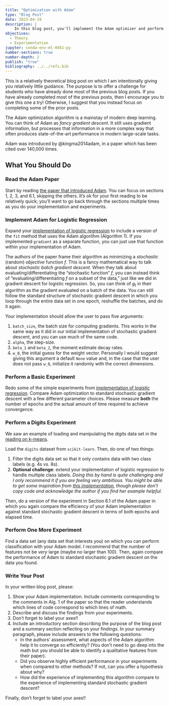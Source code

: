 ```yaml
---
title: "Optimization with Adam"
type: "Blog Post"
date: 2023-04-19
description: |
    In this blog post, you'll implement the Adam optimizer and perform some simple experiments. 
objectives: 
  - Theory
  - Experimentation
jupyter: conda-env-ml-0451-py
number-sections: true
number-depth: 2
publish: "true"
bibliography: ../../refs.bib
---
```



::: {.callout-note}

This is a relatively theoretical blog post on which I am intentionally giving you relatively little guidance. The purpose is to offer a challenge for students who have already done most of the previous blog posts. If you have already completed most of the previous posts, then I encourage you to give this one a try! Otherwise, I suggest that you instead focus on completing some of the prior posts. 

:::

The Adam optimization algorithm is a mainstay of modern deep learning. You can think of Adam as *fancy gradient descent*. It still uses gradient information, but processes that information in a more complex way that often produces state-of-the-art performance in modern large-scale tasks. 

Adam was introduced by @kingma2014adam, in a paper which has been cited over 140,000 times. 

## What You Should Do

### Read the Adam Paper

Start by reading [the paper that introduced Adam](https://arxiv.org/pdf/1412.6980.pdf%5D). You can focus on sections 1, 2, 3, and 6.1, skipping the others. It's ok for your first reading to be relatively quick; you'll want to go back through the sections multiple times as you do your implementation and experiments. 

### Implement Adam for Logistic Regression

Expand your [implementation of logistic regression](blog-post-optimization.qmd) to include a version of the `fit` method that uses the Adam algorithm (Algorithm 1). If you implemented `gradient` as a separate function, you can just use that function within your implementation of Adam. 

The authors of the paper frame their algorithm as minimizing a *stochastic* (random) *objective* function $f$. This is a fancy mathematical way to talk about *stochastic batch gradient descent*. When they talk about evaluating/differentiating the "stochastic function" $f$, you can instead think of "evaluating/differentiating $f$ on a subset of the data," just like we did in gradient descent for logistic regression. So, you can think of $g_t$ in their algorithm as the gradient evaluated on a batch of the data. You can still follow the standard structure of stochastic gradient descent in which you loop through the entire data set in one epoch, reshuffle the batches, and do it again. 

Your implementation should allow the user to pass five arguments: 

1. `batch_size`, the batch size for computing gradients. This works in the same way as it did in our initial implementation of stochastic gradient descent, and you can use much of the same code. 
2. `alpha`, the step-size. 
3. `beta_1` and `beta_2`, the moment estimate decay rates. 
4. `w_0`, the initial guess for the weight vector. Personally I would suggest giving this argument a default `None` value and, in the case that the user does not pass `w_0`, initialize it randomly with the correct dimensions. 

### Perform a Basic Experiment

Redo some of the simple experiments from [implementation of logistic regression](blog-post-optimization.qmd). Compare Adam optimization to standard stochastic gradient descent with a few different parameter choices. Please measure **both** the number of epochs and the actual amount of time required to achieve convergence. 

### Perform a Digits Experiment

[We saw an example of loading and manipulating the digits data set in the [reading on k-means]((https://jakevdp.github.io/PythonDataScienceHandbook/05.11-k-means.html)).]{.aside}

Load the `digits` dataset from `scikit-learn`. Then, do one of two things: 

1. Filter the digits data set so that it only contains data with two class labels (e.g. 4s vs. 8s). 
2. **Optional challenge**: extend your implementation of logistic regression to handle multiple class labels. *Doing this by hand is quite challenging and I only recommend it if you are feeling very ambitious. You might be able to get some inspiration from [this implementation](https://towardsdatascience.com/multiclass-logistic-regression-from-scratch-9cc0007da372), though please don't copy code and acknowledge the author if you find her example helpful*. 

Then, do a version of the experiment in Section 6.1 of the Adam paper in which you again compare the efficiency of your Adam implementation against standard stochastic gradient descent in terms of both epochs and elapsed time. 

### Perform One More Experiment

Find a data set (any data set that interests you) on which you can perform  classification with your Adam model. I recommend that the number of features not be *very* large (maybe no larger than 100). Then, again compare the performance of Adam to standard stochastic gradient descent on the data you found. 

### Write Your Post

In your written blog post, please: 

1. Show your Adam implementation. Include comments corresponding to the comments in Alg. 1 of the paper so that the reader understands which lines of code correspond to which lines of math. 
2. Describe and discuss the findings from your experiments. 
3. Don't forget to label your axes!! 
4. Include an introductory section describing the purpose of the blog post and a summary section reflecting on your findings. In your summary paragraph, please include answers to the following questions: 
    - In the authors' assessment, what aspects of the Adam algorithm help it to converge so efficiently? (You don't need to go deep into the math but you should be able to identify a qualitative features from their paper). 
    - Did you observe highly efficient performance in your experiments when compared to other methods? If not, can you offer a hypothesis about why? 
    - How did the experience of implementing this algorithm compare to the experience of implementing standard stochastic gradient descent? 

Finally, don't forget to label your axes!! 



